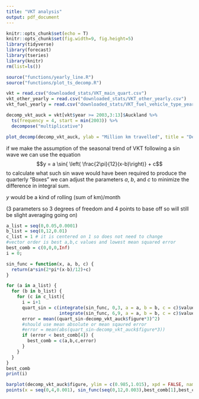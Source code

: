 ```yaml
---
title: "VKT analysis"
output: pdf_document
---
```


```r
knitr::opts_chunk$set(echo = T)
knitr::opts_chunk$set(fig.width=9, fig.height=5) 
library(tidyverse)
library(forecast)
library(tseries)
library(knitr)
rm(list=ls())
```

```r
source("functions/yearly_line.R")
source("functions/plot_ts_decomp.R")
```

```r
vkt = read.csv("downloaded_stats/VKT_main_quart.csv")
vkt_other_yearly = read.csv("downloaded_stats/VKT_other_yearly.csv")
vkt_fuel_yearly = read.csv("downloaded_stats/VKT_fuel_vehicle_type_yearly.csv")
```

```r
decomp_vkt_auck = vkt[vkt$year >= 2003,3:13]$Auckland %>% 
  ts(frequency = 4, start = min(2003)) %>% 
  decompose("multiplicative")

plot_decomp(decomp_vkt_auck, ylab = "Million km travelled", title = "Decomposition of Auckland VKT Time Series")
```


if we make the assumption of the seasonal trend of VKT following a sin wave we can use the equation 
$$y = a \sin{ \left( \frac{2\pi}{12}(x-b)\right)} + c$$
to calculate what such sin wave would have been required to produce the quarterly "Boxes" we can adjust the parameters $a$, $b$, and $c$ to minimize the difference in integral sum. 

$y$ would be a kind of rolling (sum of km)/month

(3 parameters so 3 degrees of freedom and 4 points to base off so will still be slight averaging going on)


```r
a_list = seq(0,0.05,0.0001)
b_list = seq(0,12,0.01)
c_list = 1 # it is centered on 1 so does not need to change
#vector order is best a,b,c values and lowest mean squared error
best_comb = c(0,0,0,Inf)
i = 0;

sin_func = function(x, a, b, c) {
  return(a*sin(2*pi*(x-b)/12)+c)
}

for (a in a_list) {
  for (b in b_list) {
    for (c in c_list){
      i = i+1
      quart_sin = c(integrate(sin_func, 0,3, a = a, b = b, c = c)$value, integrate(sin_func, 3,6, a = a, b = b, c = c)$value,
                    integrate(sin_func, 6,9, a = a, b = b, c = c)$value, integrate(sin_func, 9,12, a = a, b = b, c = c)$value)
      error = mean((quart_sin-decomp_vkt_auck$figure*3)^2)
      #should use mean absolute or mean sqaured error
      #error = mean(abs(quart_sin-decomp_vkt_auck$figure*3))
      if (error < best_comb[4]) {
        best_comb = c(a,b,c,error)
      }
    }
  }
}
best_comb
print(i)

```
```r
barplot(decomp_vkt_auck$figure, ylim = c(0.985,1.015), xpd = FALSE, names.arg = c("Q1","Q2","Q3","Q4"), space = 0)
points(x = seq(0,4,0.001), sin_func(seq(0,12,0.003),best_comb[1],best_comb[2],best_comb[3]), type = "l")
```



